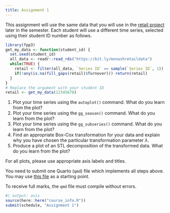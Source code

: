 ```yaml
---
title: Assignment 1
---
```


This assignment will use the same data that you will use in the [retail project](Project.qmd) later in the semester. Each student will use a different time series, selected using their student ID number as follows.

```r
library(fpp3)
get_my_data <- function(student_id) {
  set.seed(student_id)
  all_data <- readr::read_rds("https://bit.ly/monashretaildata")
  while(TRUE) {
    retail <- filter(all_data, `Series ID` == sample(`Series ID`, 1))
    if(!any(is.na(fill_gaps(retail)$Turnover))) return(retail)
  }
}
# Replace the argument with your student ID
retail <- get_my_data(12345678)
```

  1. Plot your time series using the `autoplot()` command. What do you learn from the plot?
  2. Plot your time series using the `gg_season()` command. What do you learn from the plot?
  3. Plot your time series using the `gg_subseries()` command. What do you learn from the plot?
  4. Find an appropriate Box-Cox transformation for your data and explain why you have chosen the particular transformation parameter $\lambda$.
  5. Produce a plot of an STL decomposition of the transformed data. What do you learn from the plot?

For all plots, please use appropriate axis labels and titles.

You need to submit one Quarto (`qmd`) file which implements all steps above. You may use <a href="https://github.com/numbats/af/raw/main/assignments/Assignment_template.qmd">this file</a> as a starting point.

To receive full marks, the `qmd` file must compile without errors.

```r
#| output: asis
source(here::here("course_info.R"))
submit(schedule, "Assignment 1")
```
